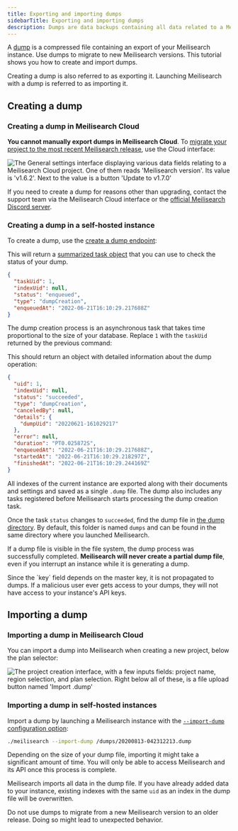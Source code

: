 ```yaml
---
title: Exporting and importing dumps
sidebarTitle: Exporting and importing dumps
description: Dumps are data backups containing all data related to a Meilisearch instance. They are often useful when migrating to a new Meilisearch release.
---
```



A [dump](/learn/advanced/snapshots_vs_dumps#dumps) is a compressed file containing an export of your Meilisearch instance. Use dumps to migrate to new Meilisearch versions. This tutorial shows you how to create and import dumps.

Creating a dump is also referred to as exporting it. Launching Meilisearch with a dump is referred to as importing it.

## Creating a dump

### Creating a dump in Meilisearch Cloud

**You cannot manually export dumps in Meilisearch Cloud**. To [migrate your project to the most recent Meilisearch release](/learn/update_and_migration/updating), use the Cloud interface:

<Frame>
  <img src="/docs/assets/images/cloud-dumps/01-export-dump.png" alt="The General settings interface displaying various data fields relating to a Meilisearch Cloud project. One of them reads 'Meilisearch version'. Its value is 'v1.6.2'. Next to the value is a button 'Update to v1.7.0'" />
</Frame>

If you need to create a dump for reasons other than upgrading, contact the support team via the Meilisearch Cloud interface or the [official Meilisearch Discord server](https://discord.meilisearch.com).

### Creating a dump in a self-hosted instance

To create a dump, use the [create a dump endpoint](/reference/api/dump#create-a-dump):

<CodeSamplesPostDump1 />

This will return a [summarized task object](/learn/async/asynchronous_operations#summarized-task-objects) that you can use to check the status of your dump.

```json
{
  "taskUid": 1,
  "indexUid": null,
  "status": "enqueued",
  "type": "dumpCreation",
  "enqueuedAt": "2022-06-21T16:10:29.217688Z"
}
```

The dump creation process is an asynchronous task that takes time proportional to the size of your database. Replace `1` with the `taskUid` returned by the previous command:

<CodeSamplesGetTask1 />

This should return an object with detailed information about the dump operation:

```json
{
  "uid": 1,
  "indexUid": null,
  "status": "succeeded",
  "type": "dumpCreation",
  "canceledBy": null,
  "details": {
    "dumpUid": "20220621-161029217"
  },
  "error": null,
  "duration": "PT0.025872S",
  "enqueuedAt": "2022-06-21T16:10:29.217688Z",
  "startedAt": "2022-06-21T16:10:29.218297Z",
  "finishedAt": "2022-06-21T16:10:29.244169Z"
}
```

All indexes of the current instance are exported along with their documents and settings and saved as a single `.dump` file. The dump also includes any tasks registered before Meilisearch starts processing the dump creation task.

Once the task `status` changes to `succeeded`, find the dump file in [the dump directory](/learn/self_hosted/configure_meilisearch_at_launch#dump-directory). By default, this folder is named `dumps` and can be found in the same directory where you launched Meilisearch.

If a dump file is visible in the file system, the dump process was successfully completed. **Meilisearch will never create a partial dump file**, even if you interrupt an instance while it is generating a dump.

<Note>
Since the `key` field depends on the master key, it is not propagated to dumps. If a malicious user ever gets access to your dumps, they will not have access to your instance's API keys.
</Note>

## Importing a dump

### Importing a dump in Meilisearch Cloud

You can import a dump into Meilisearch when creating a new project, below the plan selector:

<Frame>
  <img src="/docs/assets/images/cloud-dumps/02-import-dump.png" alt="The project creation interface, with a few inputs fields: project name, region selection, and plan selection. Right below all of these, is a file upload button named 'Import .dump'" />
</Frame>

### Importing a dump in self-hosted instances

Import a dump by launching a Meilisearch instance with the [`--import-dump` configuration option](/learn/self_hosted/configure_meilisearch_at_launch#import-dump):

```bash
./meilisearch --import-dump /dumps/20200813-042312213.dump
```

Depending on the size of your dump file, importing it might take a significant amount of time. You will only be able to access Meilisearch and its API once this process is complete.

Meilisearch imports all data in the dump file. If you have already added data to your instance, existing indexes with the same `uid` as an index in the dump file will be overwritten.

<Note>
Do not use dumps to migrate from a new Meilisearch version to an older release. Doing so might lead to unexpected behavior.
</Note>
